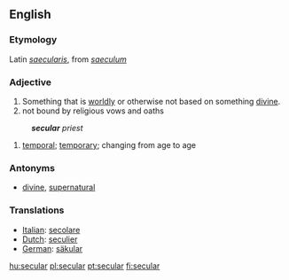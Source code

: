 ==English==
===Etymology===
Latin ''[[saecularis]]'', from ''[[saeculum]]''

===Adjective===
#Something that is [[worldly]] or otherwise not based on something [[divine]]. 
#not bound by religious vows and oaths
:'''''secular''' priest''
#[[temporal]]; [[temporary]]; changing from age to age

===Antonyms===
*[[divine]], [[supernatural]]

=== Translations ===
*[[Italian]]: [[secolare]]
*[[Dutch]]: [[seculier]]
*[[German]]: [[säkular]]

[[hu:secular]]
[[pl:secular]]
[[pt:secular]]
[[fi:secular]]